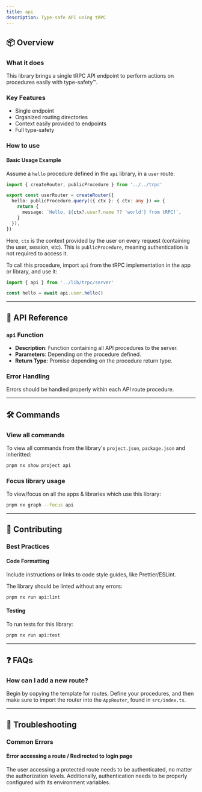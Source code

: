 ```yaml
---
title: api
description: Type-safe API using tRPC
---
```


## 📦 Overview

### What it does

This library brings a single tRPC API endpoint to perform actions on procedures easily with type-safety™️.

### Key Features

- Single endpoint
- Organized routing directories
- Context easily provided to endpoints
- Full type-safety

### How to use

#### Basic Usage Example

Assume a `hello` procedure defined in the `api` library, in a `user` route:
```ts
import { createRouter, publicProcedure } from '../../trpc'

export const userRouter = createRouter({
  hello: publicProcedure.query(({ ctx }: { ctx: any }) => {
    return {
      message: `Hello, ${ctx?.user?.name ?? 'world'} from tRPC!`,
    }
  }),
})
```

Here, `ctx` is the context provided by the user on every request (containing the user, session, etc).
This is `publicProcedure`, meaning authentication is not required to access it.

To call this procedure, import `api` from the tRPC implementation in the app or library, and use it:

```ts
import { api } from '../lib/trpc/server'

const hello = await api.user.hello()
```

---

## 📖 API Reference

### `api` Function

- **Description**: Function containing all API procedures to the server.
- **Parameters**: Depending on the procedure defined.
- **Return Type**: Promise depending on the procedure return type.

### Error Handling

Errors should be handled properly within each API route procedure.

---

## 🛠️ Commands

### View all commands

To view all commands from the library's `project.json`, `package.json` and inheritted:
```sh title="Terminal"
pnpm nx show project api
```

### Focus library usage

To view/focus on all the apps & libraries which use this library:
```sh title="Terminal"
pnpm nx graph --focus api
```

---

## 📝 Contributing

### Best Practices

#### Code Formatting

Include instructions or links to code style guides, like Prettier/ESLint.

The library should be linted without any errors:
```sh title="Terminal"
pnpm nx run api:lint
```

#### Testing

To run tests for this library:
```sh title="Terminal"
pnpm nx run api:test
```

---

## ❓ FAQs

### How can I add a new route?

Begin by copying the template for routes. Define your procedures, and then make sure to import the router
into the `AppRouter`, found in `src/index.ts`.

---

## 🛑 Troubleshooting

### Common Errors

#### Error accessing a route / Redirected to login page

The user accessing a protected route needs to be authenticated, no matter the authorization levels.
Additionally, authentication needs to be properly configured with its environment variables.
